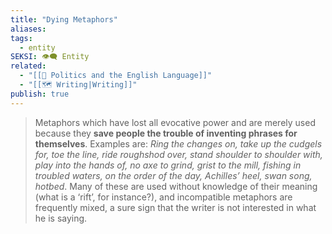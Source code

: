 ```yaml
---
title: "Dying Metaphors"
aliases: 
tags:
  - entity
SEKSI: 👁️‍🗨️ Entity
related:
  - "[[📰 Politics and the English Language]]"
  - "[[🗺️ Writing|Writing]]"
publish: true
---
```



> Metaphors which have lost all evocative power and are merely used because they **save people the trouble of inventing phrases for themselves**. Examples are: *Ring the changes on, take up the cudgels for, toe the line, ride roughshod over, stand shoulder to shoulder with, play into the hands of, no axe to grind, grist to the mill, fishing in troubled waters, on the order of the day, Achilles’ heel, swan song, hotbed*. Many of these are used without knowledge of their meaning (what is a ‘rift’, for instance?), and incompatible metaphors are frequently mixed, a sure sign that the writer is not interested in what he is saying.
